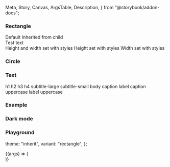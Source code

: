   Meta,
  Story,
  Canvas,
  ArgsTable,
  Description,
} from "@storybook/addon-docs";

<Meta title="Skeleton" component={IcSkeleton} />

<Description markdown={readme} />

### Rectangle

<Canvas>
  <Story name="Rectangle">
    <IcTypography variant="h4">Default</IcTypography>
    <IcSkeleton />
    <IcTypography variant="h4">Inherited from child</IcTypography>
    <IcSkeleton>
      <div style={{ height: "200px", width: "450px" }}>Test text</div>
    </IcSkeleton>
    <IcTypography variant="h4">Height and width set with styles</IcTypography>
    <IcSkeleton style={{ height: "200px", width: "200px" }} />
    <IcTypography variant="h4">Height set with styles</IcTypography>
    <IcSkeleton style={{ height: "75px" }} />
    <IcTypography variant="h4">Width set with styles</IcTypography>
    <IcSkeleton style={{ width: "450px" }} />
  </Story>
</Canvas>

### Circle

<Canvas>
  <Story name="Circle">
    <IcSkeleton variant="circle" />
  </Story>
</Canvas>

### Text

<Canvas>
  <Story name="Text">
    <IcTypography variant="h1">h1</IcTypography>
    <IcTypography variant="h1">
      <IcSkeleton variant="text" />
    </IcTypography>
    <IcTypography variant="h2">h2</IcTypography>
    <IcTypography variant="h2">
      <IcSkeleton variant="text" />
    </IcTypography>
    <IcTypography variant="h3">h3</IcTypography>
    <IcTypography variant="h3">
      <IcSkeleton variant="text" />
    </IcTypography>
    <IcTypography variant="h4">h4</IcTypography>
    <IcTypography variant="h4">
      <IcSkeleton variant="text" />
    </IcTypography>
    <IcTypography variant="subtitle-large">subtitle-large</IcTypography>
    <IcTypography variant="subtitle-large">
      <IcSkeleton variant="text" />
    </IcTypography>
    <IcTypography variant="subtitle-small">subtitle-small</IcTypography>
    <IcTypography variant="subtitle-small">
      <IcSkeleton variant="text" />
    </IcTypography>
    <IcTypography variant="body">body</IcTypography>
    <IcTypography variant="body">
      <IcSkeleton variant="text" />
    </IcTypography>
    <IcTypography variant="caption">caption</IcTypography>
    <IcTypography variant="caption">
      <IcSkeleton variant="text" />
    </IcTypography>
    <IcTypography variant="label">label</IcTypography>
    <IcTypography variant="subtitle-small">
      <IcSkeleton variant="text" />
    </IcTypography>
    <IcTypography variant="caption-uppercase">caption uppercase</IcTypography>
    <IcTypography variant="caption-uppercase">
      <IcSkeleton variant="text" />
    </IcTypography>
    <IcTypography variant="label-uppercase">label uppercase</IcTypography>
    <IcTypography variant="subtitle-small">
      <IcSkeleton variant="text" />
    </IcTypography>
  </Story>
</Canvas>

### Example

<Canvas>
  <Story name="Example">
    <IcSkeleton variant="circle" height="20" />
    <div style={{ height: "8px" }}></div>
    <IcTypography variant="caption">
      <IcSkeleton variant="text" />
    </IcTypography>
    <div style={{ height: "8px" }}></div>
    <IcSkeleton />
  </Story>
</Canvas>

### Dark mode

<Canvas>
  <Story name="Dark mode">
    <div style={{ backgroundColor: "black" }}>
      <IcSkeleton variant="circle" height="20" theme="dark" />
      <div style={{ height: "8px" }}></div>
      <IcTypography variant="caption">
        <IcSkeleton variant="text" theme="dark" />
      </IcTypography>
      <div style={{ height: "8px" }}></div>
      <IcSkeleton theme="dark" />
    </div>
  </Story>
</Canvas>

### Playground

  theme: "inherit",
  variant: "rectangle",
};

<Canvas>
  <Story
    args={defaultArgs}
    parameters={{ loki: { skip: true } }}
    argTypes={{
      theme: {
        options: ["inherit", "light", "dark"],
        control: {
          type: "inline-radio",
        },
      },
      variant: {
        options: ["rectangle", "circle", "text"],
        control: {
          type: "radio",
        },
      },
    }}
    name="Playground"
  >
    {(args) => (
      <div>
        <IcSkeleton
          theme={args.theme}
          variant={args.variant}
          style={{ height: args.variant == "circle" ? "20px" : "", width: args.variant == "circle" ? "20px" : "" }}
        ></IcSkeleton>
      </div>
    )}
  </Story>
</Canvas>